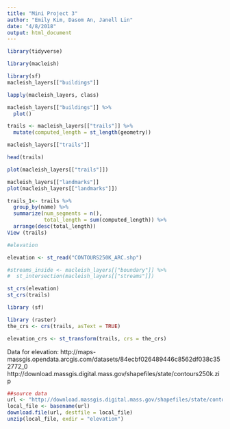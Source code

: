 ```yaml
---
title: "Mini Project 3"
author: "Emily Kim, Dasom An, Janell Lin"
date: "4/8/2018"
output: html_document
---
```


```r

library(tidyverse)

library(macleish)

library(sf)
macleish_layers[["buildings"]]

lapply(macleish_layers, class)

macleish_layers[["buildings"]] %>%
  plot()

trails <- macleish_layers[["trails"]] %>%
  mutate(computed_length = st_length(geometry))

macleish_layers[["trails"]]

head(trails)

plot(macleish_layers[["trails"]])

macleish_layers[["landmarks"]]
plot(macleish_layers[["landmarks"]])

trails_1<- trails %>%
  group_by(name) %>%
  summarize(num_segments = n(), 
            total_length = sum(computed_length)) %>%
  arrange(desc(total_length))
View (trails)


```


```r

#elevation

elevation <- st_read("CONTOURS250K_ARC.shp")

#streams_inside <- macleish_layers[["boundary"]] %>%
#  st_intersection(macleish_layers[["streams"]])

st_crs(elevation)
st_crs(trails)

library (sf)

library (raster)
the_crs <- crs(trails, asText = TRUE)

elevation_crs <- st_transform(trails, crs = the_crs)

```

Data for elevation:
http://maps-massgis.opendata.arcgis.com/datasets/84ecbf026489446c8562df038c352772_0
http://download.massgis.digital.mass.gov/shapefiles/state/contours250k.zip
```r
##source data
url <- "http://download.massgis.digital.mass.gov/shapefiles/state/contours250k.zip"
local_file <- basename(url)
download.file(url, destfile = local_file)
unzip(local_file, exdir = "elevation")
```